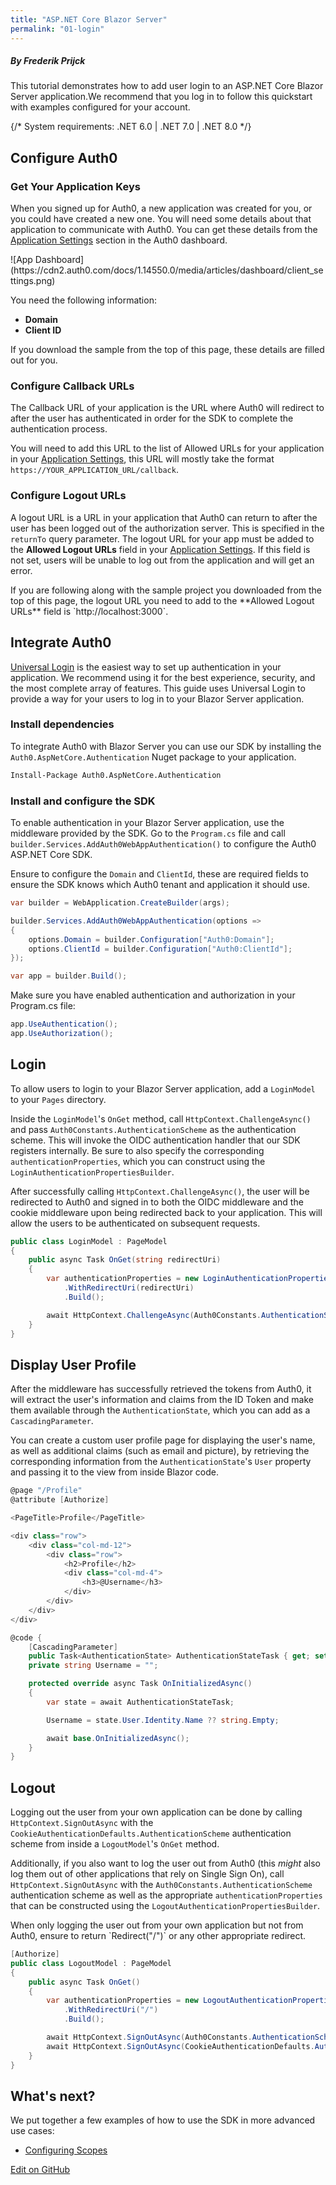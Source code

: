 ```yaml
---
title: "ASP.NET Core Blazor Server"
permalink: "01-login"
---
```


##### By Frederik Prijck

This tutorial demonstrates how to add user login to an ASP.NET Core Blazor Server application.We recommend that you log in to follow this quickstart with examples configured for your account.


{/* <Card title="View on Github" href="https://github.com/auth0-samples/auth0-aspnetcore-blazor-server-samples/tree/main/Quickstart/Sample" icon="github">
System requirements: .NET 6.0 | .NET 7.0 | .NET 8.0
</Card> */}
## Configure Auth0

### Get Your Application Keys

When you signed up for Auth0, a new application was created for you, or you could have created a new one. You will need some details about that application to communicate with Auth0. You can get these details from the [Application Settings](https://manage.auth0.com/#/applications) section in the Auth0 dashboard.

<Frame>![App Dashboard](https://cdn2.auth0.com/docs/1.14550.0/media/articles/dashboard/client_settings.png)</Frame>

You need the following information:

* **Domain**
* **Client ID**

<Callout icon="file-lines" iconType="regular">
If you download the sample from the top of this page, these details are filled out for you.
</Callout>

### Configure Callback URLs

The Callback URL of your application is the URL where Auth0 will redirect to after the user has authenticated in order for the SDK to complete the authentication process.

You will need to add this URL to the list of Allowed URLs for your application in your [Application Settings](https://manage.auth0.com/#/applications), this URL will mostly take the format `https://YOUR_APPLICATION_URL/callback`.

### Configure Logout URLs

A logout URL is a URL in your application that Auth0 can return to after the user has been logged out of the authorization server. This is specified in the `returnTo` query parameter. The logout URL for your app must be added to the **Allowed Logout URLs** field in your [Application Settings](https://manage.auth0.com/#/applications). If this field is not set, users will be unable to log out from the application and will get an error.

<Callout icon="file-lines" iconType="regular">
If you are following along with the sample project you downloaded from the top of this page, the logout URL you need to add to the **Allowed Logout URLs** field is `http://localhost:3000`.
</Callout>

## Integrate Auth0

[Universal Login](/docs/authenticate/login/auth0-universal-login) is the easiest way to set up authentication in your application. We recommend using it for the best experience, security, and the most complete array of features. This guide uses Universal Login to provide a way for your users to log in to your Blazor Server application.

### Install dependencies

To integrate Auth0 with Blazor Server you can use our SDK by installing the `Auth0.AspNetCore.Authentication` Nuget package to your application.

```bash lines
Install-Package Auth0.AspNetCore.Authentication
```






### Install and configure the SDK

To enable authentication in your Blazor Server application, use the middleware provided by the SDK. Go to the `Program.cs` file and call `builder.Services.AddAuth0WebAppAuthentication()` to configure the Auth0 ASP.NET Core SDK.

Ensure to configure the `Domain` and `ClientId`, these are required fields to ensure the SDK knows which Auth0 tenant and application it should use.

```cs lines
var builder = WebApplication.CreateBuilder(args);

builder.Services.AddAuth0WebAppAuthentication(options =>
{
    options.Domain = builder.Configuration["Auth0:Domain"];
    options.ClientId = builder.Configuration["Auth0:ClientId"];
});

var app = builder.Build();
```






Make sure you have enabled authentication and authorization in your Program.cs file:

```cs lines
app.UseAuthentication();
app.UseAuthorization();
```






## Login

To allow users to login to your Blazor Server application, add a `LoginModel` to your `Pages` directory.

Inside the `LoginModel`'s `OnGet` method, call `HttpContext.ChallengeAsync()` and pass `Auth0Constants.AuthenticationScheme` as the authentication scheme. This will invoke the OIDC authentication handler that our SDK registers internally. Be sure to also specify the corresponding `authenticationProperties`, which you can construct using the `LoginAuthenticationPropertiesBuilder`.

After successfully calling `HttpContext.ChallengeAsync()`, the user will be redirected to Auth0 and signed in to both the OIDC middleware and the cookie middleware upon being redirected back to your application. This will allow the users to be authenticated on subsequent requests.

```cs lines
public class LoginModel : PageModel
{
    public async Task OnGet(string redirectUri)
    {
        var authenticationProperties = new LoginAuthenticationPropertiesBuilder()
            .WithRedirectUri(redirectUri)
            .Build();

        await HttpContext.ChallengeAsync(Auth0Constants.AuthenticationScheme, authenticationProperties);
    }
}
```






## Display User Profile

After the middleware has successfully retrieved the tokens from Auth0, it will extract the user's information and claims from the ID Token and make them available through the `AuthenticationState`, which you can add as a `CascadingParameter`.

You can create a custom user profile page for displaying the user's name, as well as additional claims (such as email and picture), by retrieving the corresponding information from the `AuthenticationState`'s `User` property and passing it to the view from inside Blazor code.

```cs lines
@page "/Profile"
@attribute [Authorize]

<PageTitle>Profile</PageTitle>

<div class="row">
    <div class="col-md-12">
        <div class="row">
            <h2>Profile</h2>
            <div class="col-md-4">
                <h3>@Username</h3>
            </div>
        </div>
    </div>
</div>

@code {
    [CascadingParameter]
    public Task<AuthenticationState> AuthenticationStateTask { get; set; }
    private string Username = "";

    protected override async Task OnInitializedAsync()
    {
        var state = await AuthenticationStateTask;

        Username = state.User.Identity.Name ?? string.Empty;

        await base.OnInitializedAsync();
    }
}
```






## Logout

Logging out the user from your own application can be done by calling `HttpContext.SignOutAsync` with the `CookieAuthenticationDefaults.AuthenticationScheme` authentication scheme from inside a `LogoutModel`'s `OnGet` method.

Additionally, if you also want to log the user out from Auth0 (this *might* also log them out of other applications that rely on Single Sign On), call `HttpContext.SignOutAsync` with the `Auth0Constants.AuthenticationScheme` authentication scheme as well as the appropriate `authenticationProperties` that can be constructed using the `LogoutAuthenticationPropertiesBuilder`.

<Callout icon="file-lines" iconType="regular">
When only logging the user out from your own application but not from Auth0, ensure to return `Redirect("/")` or any other appropriate redirect.
</Callout>

```cs lines
[Authorize]
public class LogoutModel : PageModel
{
    public async Task OnGet()
    {
        var authenticationProperties = new LogoutAuthenticationPropertiesBuilder()
            .WithRedirectUri("/")
            .Build();

        await HttpContext.SignOutAsync(Auth0Constants.AuthenticationScheme, authenticationProperties);
        await HttpContext.SignOutAsync(CookieAuthenticationDefaults.AuthenticationScheme);
    }
}
```






## What's next?

We put together a few examples of how to use the SDK in more advanced use cases:

* [Configuring Scopes](https://github.com/auth0/auth0-aspnetcore-authentication/blob/main/EXAMPLES.md#blazor-server)







[Edit on GitHub](https://github.com/auth0/docs/edit/master/articles/quickstart/webapp/aspnet-core-blazor-server/01-login.md)